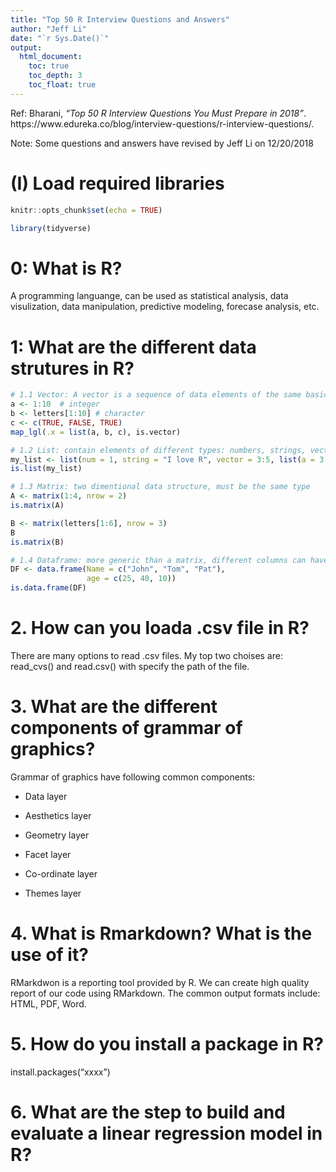 ```yaml
---
title: "Top 50 R Interview Questions and Answers"
author: "Jeff Li"
date: "`r Sys.Date()`"
output: 
  html_document: 
    toc: true
    toc_depth: 3
    toc_float: true
---
```


Ref: Bharani, _"Top 50 R Interview Questions You Must Prepare in 2018"_. https://www.edureka.co/blog/interview-questions/r-interview-questions/. 

Note: Some questions and answers have revised by Jeff Li on 12/20/2018

# (I) Load required libraries
```r

knitr::opts_chunk$set(echo = TRUE)

library(tidyverse)

```

# 0: What is R? 

A programming languange, can be used as statistical analysis, data visulization, data manipulation, predictive modeling, forecase analysis, etc.


# 1: What are the different data strutures in R? 
```r
# 1.1 Vector: A vector is a sequence of data elements of the same basic type
a <- 1:10  # integer 
b <- letters[1:10] # character
c <- c(TRUE, FALSE, TRUE) 
map_lgl(.x = list(a, b, c), is.vector)

# 1.2 List: contain elements of different types: numbers, strings, vectors or another list inside it
my_list <- list(num = 1, string = "I love R", vector = 3:5, list(a = 3:7, b = c("good", "better", "best")))
is.list(my_list)

# 1.3 Matrix: two dimentional data structure, must be the same type
A <- matrix(1:4, nrow = 2)
is.matrix(A)

B <- matrix(letters[1:6], nrow = 3)
B
is.matrix(B)

# 1.4 Dataframe: more generic than a matrix, different columns can have different data types
DF <- data.frame(Name = c("John", "Tom", "Pat"), 
                 age = c(25, 40, 10))
is.data.frame(DF)
```


# 2. How can you loada .csv file in R? 

There are many options to read .csv files. My top two choises are: read_cvs() and read.csv() with specify the path of the file. 


# 3. What are the different components of grammar of graphics? 

Grammar of graphics have following common components: 

* Data layer

* Aesthetics layer

* Geometry layer

* Facet layer

* Co-ordinate layer

* Themes layer


# 4. What is Rmarkdown? What is the use of it? 
RMarkdwon is a reporting tool provided by R. We can create high quality report of our code using RMarkdown. The common output formats include: HTML, PDF, Word. 


# 5. How do you install a package in R? 

install.packages("xxxx")


# 6. What are the step to build and evaluate a linear regression model in R? 




